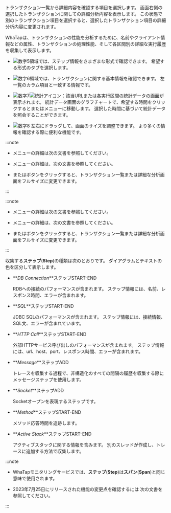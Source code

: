 <Title hashid='anlaysis-trace' level={props.level}>トレース分析</Title>

トランザクション一覧から詳細内容を確認する項目を選択します。 画面右側の選択したトランザクションに関しての詳細分析内容を表示します。 この状態で別のトランザクション項目を選択すると、選択したトランザクション項目の詳細分析内容に変更されます。

WhaTapは、トランザクションの性能を分析するために、名前やクライアント情報などの属性、トランザクションの処理性能、そして各区間別の詳細な実行履歴を収集して表示します。

<Xclude product='php,nodejs,golang'>

<ImgLang img="analysis-tx-table-view.png" desc="トレース分析" />

</Xclude>

<InDoc product='php,nodejs,golang'>

<ImgLang img="analysis-tx-table-view-none-actx.png" desc="トレース分析" />

</InDoc>

- ![数字5](/img/number-05.png)領域では、ステップ情報をさまざまな形式で確認できます。 希望する形式のタブを選択します。

- ![数字6](/img/number-06.png)領域では、トランザクションに関する基本情報を確認できます。 左一覧のカラム項目と一致する情報です。

- ![数字7](/img/number-07.png)![統計アイコン](/img/ic-static.svg)：該当URLまたは各実行区間の統計データの画面が表示されます。 統計データ画面のグラフチャートで、希望する時間をクリックすると<Cmdname sid="side_statistics" className="uitext" />または<Cmdname sid="side_txSearch" className="uitext" />メニューに移動します。 選択した時間に基づいて統計データを照会することができます。

- ![数字8](/img/number-08.png) <LinkImage img='hitmap-lr-drag.svg' alt='左右ドラッグアイコン' className='_drag' />左右にドラッグして、画面のサイズを調整できます。 より多くの情報を確認する際に便利な機能です。

<InDoc product='kubernetes'>

:::note

- <Cmdname sid="side_statistics" className="uitext" />メニューの詳細は<Link to="../java/analysis-apm-trs">次の文書</Link>を参照してください。

- <Cmdname sid="side_txSearch" className="uitext" />メニューの詳細は、<Link to="../java/tx-profile">次の文書</Link>を参照してください。

- <LinkImage img='ic-s-tx-left.svg' alt='左矢印アイコン' className='_txDrag' />または<LinkImage img='ic-s-tx-right.svg' alt='右矢印アイコン' className='_txDrag' />ボタンをクリックすると、トランザクション一覧または詳細な分析画面をフルサイズに変更できます。

:::

</InDoc>

<InDoc product='java,python,php,nodejs,golang,dotnet'>

:::note

- <Cmdname sid="side_statistics" className="uitext" />メニューの詳細は<Link to="analysis-apm-trs">次の文書</Link>を参照してください。

- <Cmdname sid="side_txSearch" className="uitext" />メニューの詳細は、<Link to="tx-profile">次の文書</Link>を参照してください。

- <LinkImage img='ic-s-tx-left.svg' alt='左矢印アイコン' className='_txDrag' />または<LinkImage img='ic-s-tx-right.svg' alt='右矢印アイコン' className='_txDrag' />ボタンをクリックすると、トランザクション一覧または詳細な分析画面をフルサイズに変更できます。

:::

</InDoc>

収集する**ステップ**(**Step**)の種類は次のとおりです。 ダイアグラムとテキストの色を区分して表示します。

- **_DB Connection_**ステップ<span class='type'>START-END</span>

  RDBへの接続のパフォーマンスが含まれます。 ステップ情報には、名前、レスポンス時間、エラーが含まれます。

- **_SQL_**ステップ<span class='type'>START-END</span>

  JDBC SQLのパフォーマンスが含まれます。 ステップ情報には、接続情報、SQL文、エラーが含まれています。

- **_HTTP Call_**ステップ<span class='type'>START-END</span>

  外部HTTPサービス呼び出しのパフォーマンスが含まれます。 ステップ情報には、url、host、port、レスポンス時間、エラーが含まれます。

- **_Message_**ステップ<span class='type'>ADD</span>

  トレースを収集する過程で、非構造化のすべての間隔の履歴を収集する際にメッセージステップを使用します。  

- **_Socket_**ステップ<span class='type'>ADD</span>

  Socketオープンを表現するステップです。

- **_Method_**ステップ<span class='type'>START-END</span>

  メソッド応答時間を追跡します。

<Xclude product='php,nodejs,golang'>

- **_Active Stack_**ステップ<span class='type'>START-END</span>

  アクティブスタックに関する情報を含みます。 別のスレッドが作成し、トレースに追加する方法で収集します。

</Xclude>

:::note

- WhaTapモニタリングサービスでは、**ステップ**(**Step**)は**スパン**(**Span**)と同じ意味で使用されます。

- 2023年7月25日にリリースされた<Cmdname sid="TTL06209" className="uitext" />機能の変更点を確認するには <Link to='../reference/changes-analysis-trace' target='_blank'>次の文書</Link>を参照してください。

:::
